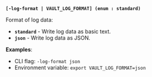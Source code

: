<a id="global-log-format" />

**`[-log-format | VAULT_LOG_FORMAT] (enum : standard)`**

Format of log data:

- **`standard`** - Write log data as basic text.
- **`json`** - Write log data as JSON.

**Examples**:

- CLI flag: `-log-format json`
- Environment variable: `export VAULT_LOG_FORMAT=json`

